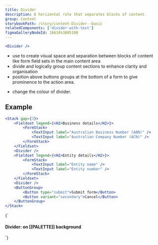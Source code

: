 ```yaml
---
title: Divider
description: A horizontal rule that separates blocks of content.
group: Content
storybookPath: /story/content-Divider--basic
relatedComponents: ['divider-with-text']
figmaGalleryNodeId: 18634%3A85108
---
```


```jsx live showCode
<Divider />
```

<DoHeading />

- use to create visual space and separation between blocks of content like form field sets in the main content area
- divide and logically group content sections to enhance clarity and organisation
- position above buttons groups at the bottom of a form to give prominence to the action area.

<DontHeading />

- change the colour of divider.

## Example

```jsx live
<Stack gap={3}>
	<Fieldset legend={<H2>Business details</H2>}>
		<FormStack>
			<TextInput label="Australian Business Number (ABN)" />
			<TextInput label="Australian Company Number (ACN)" />
		</FormStack>
	</Fieldset>
	<Divider />
	<Fieldset legend={<H2>Entity details</H2>}>
		<FormStack>
			<TextInput label="Entity name" />
			<TextInput label="Entity number" />
		</FormStack>
	</Fieldset>
	<Divider />
	<ButtonGroup>
		<Button type="submit">Submit form</Button>
		<Button variant="secondary">Cancel</Button>
	</ButtonGroup>
</Stack>
```

<ColourComponentSection>
	{`<Stack gap={1.5} padding={1.5}>
	<H4>Divider: on [[PALETTE]] background</H4>
	<Divider />
</Stack>`}
</ColourComponentSection>
